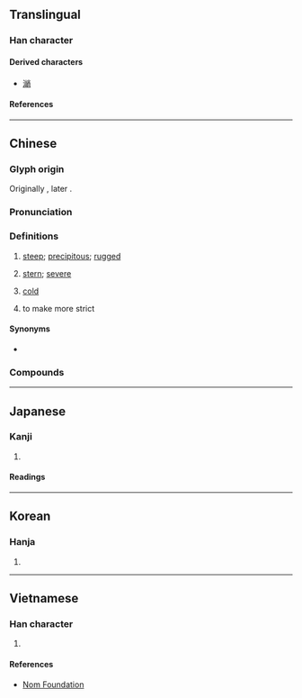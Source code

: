 {{character info}}
==Translingual==

===Han character===
{{Han char|rn=46|rad=山|as=07|sn=10|four=29727|canj=UFB|ids=⿰山肖}}

====Derived characters====
* [[㴥]]

====References====
{{Han ref|kx=0311.230|dkj=08085|dj=0611.230|hdz=10773.100|uh=5CED}}

----

==Chinese==
{{zh-forms|alt=陗}}

===Glyph origin===
{{Han etym}}
Originally {{Han compound|阜|肖|ls=psc|c1=s|c2=p|t1=soil mountain}}, later {{Han compound|山|肖|ls=psc|c1=s|c2=p|t1=mountain}}.

===Pronunciation===
{{zh-pron
|m=qiào
|m-s=
|c=ciu3
|c-t=
|g=
|h=pfs=
|j=
|mb=
|md=chiēu
|mn=ml:chhiàu
|mn-t=
|w=
|x=
|mc=y
|oc=y
|cat=a,v
}}

===Definitions===
{{zh-hanzi}}

# [[steep]]; [[precipitous]]; [[rugged]]
#: {{zh-x|陡峭|steep; precipitous}}
#: {{zh-x|懸崖峭壁|sheer precipices and overhanging rocks; perilous cliffs and precipices}}
# {{lb|zh|literary}} [[stern]]; [[severe]]
#: {{zh-x|峭直}}
# [[cold]]
#: {{zh-x|料峭|chilly}}
# to make more strict

====Synonyms====
* {{sense|steep}}
{{zh-syn-saurus|陡峭}}

===Compounds===
{{zh-der|倬峭|冷峭|刻峭|孤峭|寒峭|峭厲|峭壁|峭峻|峭急|峭拔|峭法|峭直|峭立|峭薄|峭覈|峭麗|峻峭|崚峭|巉峭|懸岩峭壁|懸崖峭壁|料峭|春寒料峭|波峭|逋峭|陡峭|風骨峭峻|高峭|峭蒨}}

----

==Japanese==

===Kanji===
{{ja-kanji|grade=|rs=山07}}

# {{rfdef|ja|sort=山07}}

====Readings====
{{ja-readings
|goon=しょう<せう
|kanon=しょう<せう
|kun=きび-し.い, けわ-し.い
}}

----

==Korean==

===Hanja===
{{ko-hanja|초}}

# {{rfdef|ko|sort=山07}}

----

==Vietnamese==

===Han character===
{{vi-readings|rs=山07|reading=[[tiếu]], [[tiễu]]}}

# {{rfdef|vi|sort=山07}}

====References====
* [http://nomfoundation.org/common/nom_details.php?codepoint=5ced Nom Foundation]